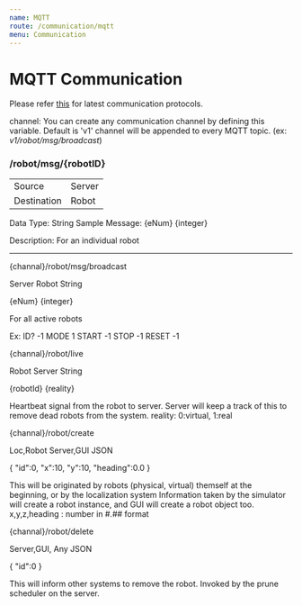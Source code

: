 ```yaml
---
name: MQTT
route: /communication/mqtt
menu: Communication
---
```


# MQTT Communication

Please refer [this](https://docs.google.com/document/d/e/2PACX-1vTm_0MmPGw8-B8v63e-Jc8sfDNO9txeNVYmvAswR7ti8Glnw_4Wqmm6OpOiHOp8b9D15OUumNXIjC5y/pub) for latest communication protocols.

channel: You can create any communication channel by defining this variable. Default is 'v1' channel will be appended to every MQTT topic. (ex: _v1/robot/msg/broadcast_)


### /robot/msg/{robotID}

<table>
<tr>
    <td>Source</td>
    <td>Server</td>
</tr>

<tr>
    <td>Destination</td>
    <td>Robot</td>
</tr>
</table>

Data Type: String
Sample Message:
    {eNum} {integer}

Description:
For an individual robot

---

{channal}/robot/msg/broadcast

Server
Robot
String

{eNum} {integer}

For all active robots

Ex:
ID? -1
MODE 1
START -1
STOP -1
RESET -1


{channal}/robot/live

Robot
Server
String

{robotId} {reality}

Heartbeat signal from the robot to server. Server will keep a track of this to remove dead robots from the system.
reality: 0:virtual, 1:real


{channal}/robot/create

Loc,Robot
Server,GUI
JSON

{
   "id":0,
   "x":10,
   "y":10,
   "heading":0.0
}

This will be originated by robots (physical, virtual) themself at the beginning, or by the localization system
Information taken by the simulator will create a robot instance, and GUI will create a robot object too.
x,y,z,heading : number in #.## format

{channal}/robot/delete

Server,GUI,
Any
JSON

{ "id":0 }

This will inform other systems to remove the robot. Invoked by the prune scheduler on the server.
